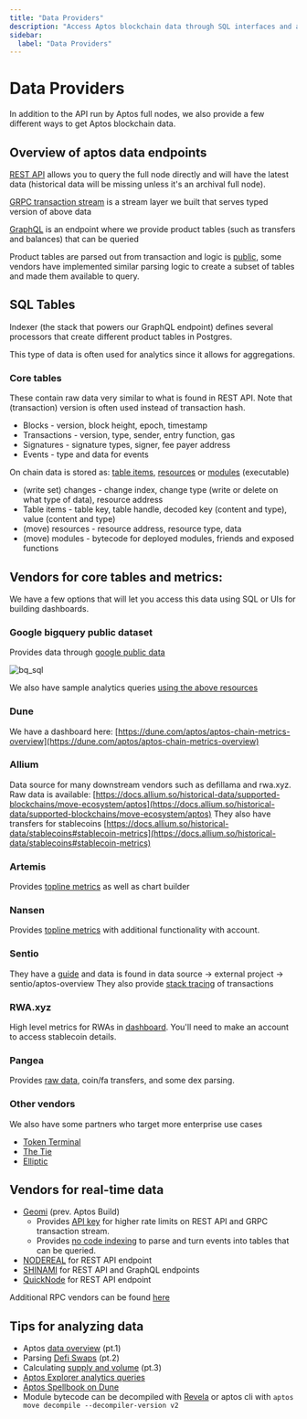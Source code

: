 ```yaml
---
title: "Data Providers"
description: "Access Aptos blockchain data through SQL interfaces and analytics dashboards for aggregated data analysis"
sidebar:
  label: "Data Providers"
---
```


# Data Providers

In addition to the API run by Aptos full nodes, we also provide a few different ways to get Aptos blockchain data.

## Overview of aptos data endpoints

[REST API](/build/apis/fullnode-rest-api) allows you to query the full node directly and will have the latest data (historical data will be missing unless it's an archival full node).

[GRPC transaction stream](/build/indexer/txn-stream/aptos-hosted-txn-stream) is a stream layer we built that serves typed version of above data

[GraphQL](/build/indexer) is an endpoint where we provide product tables (such as transfers and balances) that can be queried

Product tables are parsed out from transaction and logic is [public](https://github.com/aptos-labs/aptos-indexer-processors-v2),
some vendors have implemented similar parsing logic to create a subset of tables and made them available to query.

## SQL Tables

Indexer (the stack that powers our GraphQL endpoint) defines several processors that create different product tables in Postgres.

This type of data is often used for analytics since it allows for aggregations.

### Core tables

These contain raw data very similar to what is found in REST API. Note that (transaction) version is often used instead of transaction hash.

- Blocks - version, block height, epoch, timestamp
- Transactions - version, type, sender, entry function, gas
- Signatures - signature types, signer, fee payer address
- Events - type and data for events

On chain data is stored as: [table items](/build/smart-contracts/table), [resources](/network/blockchain/resources) or [modules](/build/smart-contracts/modules-on-aptos) (executable)

- (write set) changes - change index, change type (write or delete on what type of data), resource address
- Table items - table key, table handle, decoded key (content and type), value (content and type)
- (move) resources - resource address, resource type, data
- (move) modules - bytecode for deployed modules, friends and exposed functions

## Vendors for core tables and metrics:

We have a few options that will let you access this data using SQL or UIs for building dashboards.

### Google bigquery public dataset

Provides data through [google public data](https://console.cloud.google.com/marketplace/product/bigquery-public-data/crypto-aptos-mainnet-us)

![bq\_sql](~/images/screenshots/bq_sql.png)

We also have sample analytics queries [using the above resources](https://github.com/aptos-labs/explorer/tree/main/analytics)

### Dune

We have a dashboard here: [https://dune.com/aptos/aptos-chain-metrics-overview](https://dune.com/aptos/aptos-chain-metrics-overview)

### Allium

Data source for many downstream vendors such as defillama and rwa.xyz. Raw data is available: [https://docs.allium.so/historical-data/supported-blockchains/move-ecosystem/aptos](https://docs.allium.so/historical-data/supported-blockchains/move-ecosystem/aptos)
They also have transfers for stablecoins [https://docs.allium.so/historical-data/stablecoins#stablecoin-metrics](https://docs.allium.so/historical-data/stablecoins#stablecoin-metrics)

### Artemis

Provides [topline metrics](https://app.artemis.xyz/asset/aptos) as well as chart builder

### Nansen

Provides [topline metrics](https://app.nansen.ai/macro/blockchains?chain=aptos) with additional functionality with account.

### Sentio

They have a [guide](https://docs.sentio.xyz/docs/aptos) and
data is found in data source -> external project  -> sentio/aptos-overview
They also provide [stack tracing](https://app.sentio.xyz/explorer) of transactions

### RWA.xyz

High level metrics for RWAs in [dashboard](https://app.rwa.xyz/networks/aptos).
You'll need to make an account to access stablecoin details.

### Pangea

Provides [raw data](https://docs.pangea.foundation/api-reference/aptosvm/reference),
coin/fa transfers, and some dex parsing.

### Other vendors

We also have some partners who target more enterprise use cases

- [Token Terminal](https://tokenterminal.com/resources/articles/aptos-data-partnership)
- [The Tie](https://www.thetie.io/insights/news/introducing-aptos-ecosystem-dashboard-and-on-chain-data/)
- [Elliptic](https://www.elliptic.co/media-center/elliptic-partners-with-aptos-foundation-as-a-data-integration-provider-to-offer-compliance-screening-and-risk-services-for-aptos-network)

## Vendors for real-time data

- [Geomi](https://geomi.dev/) (prev. Aptos Build)
  - Provides [API key](https://geomi.dev/docs/start) for higher rate limits on REST API and GRPC transaction stream.
  - Provides [no code indexing](https://geomi.dev/docs/no-code-indexing) to parse and turn events into tables that can be queried.
- [NODEREAL](https://nodereal.io/aptos) for REST API endpoint
- [SHINAMI](https://docs.shinami.com/reference/api-references-overview) for REST API and GraphQL endpoints
- [QuickNode](https://www.quicknode.com/chains/apt) for REST API endpoint

Additional RPC vendors can be found [here](https://aptosnetwork.com/ecosystem/projects/rpc)

## Tips for analyzing data

- Aptos [data overview](https://medium.com/aptoslabs/data-analyst-guide-to-aptos-pt-1-816367edc1c5) (pt.1)
- Parsing [Defi Swaps](https://medium.com/aptoslabs/data-analyst-guide-to-aptos-defi-swaps-pt2-e343ac6be84e) (pt.2)
- Calculating [supply and volume](https://medium.com/aptoslabs/data-analyst-guide-to-aptos-supply-and-volume-pt-3-535e312946ad) (pt.3)
- [Aptos Explorer analytics queries](https://github.com/aptos-labs/explorer/tree/main/analytics)
- [Aptos Spellbook on Dune](https://github.com/duneanalytics/spellbook/tree/main/dbt_subprojects/daily_spellbook/models/aptos)
- Module bytecode can be decompiled with [Revela](https://revela.verichains.io/) or aptos cli with `aptos move decompile --decompiler-version v2`
